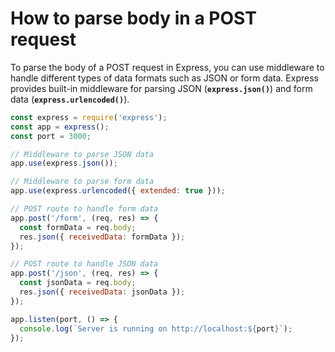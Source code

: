
# How to parse body in a POST request


To parse the body of a POST request in Express, you can use middleware to handle different types of data formats such as JSON or form data. Express provides built-in middleware for parsing JSON (**`express.json()`**) and form data (**`express.urlencoded()`**).


```javascript
const express = require('express');
const app = express();
const port = 3000;

// Middleware to parse JSON data
app.use(express.json());

// Middleware to parse form data
app.use(express.urlencoded({ extended: true }));

// POST route to handle form data
app.post('/form', (req, res) => {
  const formData = req.body;
  res.json({ receivedData: formData });
});

// POST route to handle JSON data
app.post('/json', (req, res) => {
  const jsonData = req.body;
  res.json({ receivedData: jsonData });
});

app.listen(port, () => {
  console.log(`Server is running on http://localhost:${port}`);
});
```

